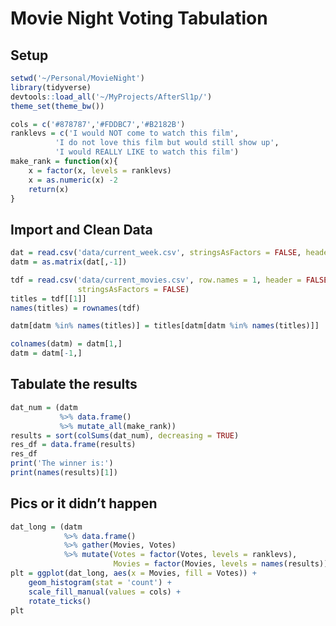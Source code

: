 Movie Night Voting Tabulation
=============================

## Setup

```r
setwd('~/Personal/MovieNight')
library(tidyverse)
devtools::load_all('~/MyProjects/AfterSl1p/')
theme_set(theme_bw())

cols = c('#878787','#FDDBC7','#B2182B')
ranklevs = c('I would NOT come to watch this film',
		  'I do not love this film but would still show up',
		  'I would REALLY LIKE to watch this film')
make_rank = function(x){
	x = factor(x, levels = ranklevs)
	x = as.numeric(x) -2
	return(x)
}
```


## Import and Clean Data

```r
dat = read.csv('data/current_week.csv', stringsAsFactors = FALSE, header = FALSE)
datm = as.matrix(dat[,-1])

tdf = read.csv('data/current_movies.csv', row.names = 1, header = FALSE, 
			   stringsAsFactors = FALSE)
titles = tdf[[1]]
names(titles) = rownames(tdf)

datm[datm %in% names(titles)] = titles[datm[datm %in% names(titles)]]

colnames(datm) = datm[1,]
datm = datm[-1,]
```


## Tabulate the results

```r
dat_num = (datm
		   %>% data.frame()
		   %>% mutate_all(make_rank))
results = sort(colSums(dat_num), decreasing = TRUE)
res_df = data.frame(results)
res_df
print('The winner is:')
print(names(results)[1])
```


## Pics or it didn't happen

```r
dat_long = (datm
			%>% data.frame()
			%>% gather(Movies, Votes)
			%>% mutate(Votes = factor(Votes, levels = ranklevs),
					   Movies = factor(Movies, levels = names(results))))
plt = ggplot(dat_long, aes(x = Movies, fill = Votes)) +
	geom_histogram(stat = 'count') +
	scale_fill_manual(values = cols) +
	rotate_ticks()
plt
```
